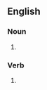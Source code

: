 ==English==

===Noun===
{{head|en|noun form}}

# {{plural of|en|grapple}}

===Verb===
{{head|en|verb form}}

# {{en-third-person singular of|grapple}}